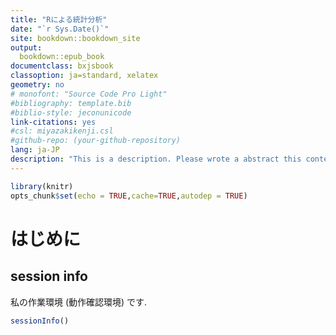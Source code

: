 ```yaml
--- 
title: "Rによる統計分析"
date: "`r Sys.Date()`"
site: bookdown::bookdown_site
output:
  bookdown::epub_book
documentclass: bxjsbook
classoption: ja=standard, xelatex
geometry: no
# monofont: "Source Code Pro Light"
#bibliography: template.bib
#biblio-style: jeconunicode
link-citations: yes
#csl: miyazakikenji.csl
#github-repo: (your-github-repository)
lang: ja-JP
description: "This is a description. Please wrote a abstract this contents. "
---
```


```r
library(knitr)
opts_chunk$set(echo = TRUE,cache=TRUE,autodep = TRUE)
```


# はじめに {-}


## session info
私の作業環境 (動作確認環境) です.
```r
sessionInfo()
```

